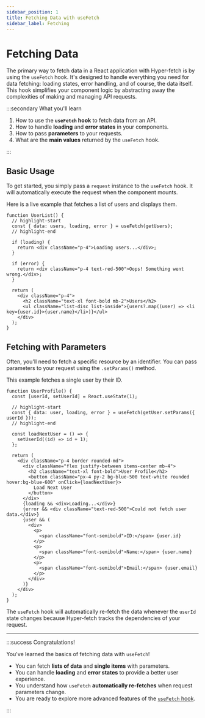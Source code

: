 ```yaml
---
sidebar_position: 1
title: Fetching Data with useFetch
sidebar_label: Fetching
---
```


# Fetching Data

The primary way to fetch data in a React application with Hyper-fetch is by using the `useFetch` hook. It's designed to
handle everything you need for data fetching: loading states, error handling, and of course, the data itself. This hook
simplifies your component logic by abstracting away the complexities of making and managing API requests.

:::secondary What you'll learn

1.  How to use the **`useFetch` hook** to fetch data from an API.
2.  How to handle **loading** and **error states** in your components.
3.  How to pass **parameters** to your requests.
4.  What are the **main values** returned by the `useFetch` hook.

:::

## Basic Usage

To get started, you simply pass a `request` instance to the `useFetch` hook. It will automatically execute the request
when the component mounts.

Here is a live example that fetches a list of users and displays them.

```tsx live
function UserList() {
  // highlight-start
  const { data: users, loading, error } = useFetch(getUsers);
  // highlight-end

  if (loading) {
    return <div className="p-4">Loading users...</div>;
  }

  if (error) {
    return <div className="p-4 text-red-500">Oops! Something went wrong.</div>;
  }

  return (
    <div className="p-4">
      <h2 className="text-xl font-bold mb-2">Users</h2>
      <ul className="list-disc list-inside">{users?.map((user) => <li key={user.id}>{user.name}</li>)}</ul>
    </div>
  );
}
```

## Fetching with Parameters

Often, you'll need to fetch a specific resource by an identifier. You can pass parameters to your request using the
`.setParams()` method.

This example fetches a single user by their ID.

```tsx live
function UserProfile() {
  const [userId, setUserId] = React.useState(1);

  // highlight-start
  const { data: user, loading, error } = useFetch(getUser.setParams({ userId }));
  // highlight-end

  const loadNextUser = () => {
    setUserId((id) => id + 1);
  };

  return (
    <div className="p-4 border rounded-md">
      <div className="flex justify-between items-center mb-4">
        <h2 className="text-xl font-bold">User Profile</h2>
        <button className="px-4 py-2 bg-blue-500 text-white rounded hover:bg-blue-600" onClick={loadNextUser}>
          Load Next User
        </button>
      </div>
      {loading && <div>Loading...</div>}
      {error && <div className="text-red-500">Could not fetch user data.</div>}
      {user && (
        <div>
          <p>
            <span className="font-semibold">ID:</span> {user.id}
          </p>
          <p>
            <span className="font-semibold">Name:</span> {user.name}
          </p>
          <p>
            <span className="font-semibold">Email:</span> {user.email}
          </p>
        </div>
      )}
    </div>
  );
}
```

The `useFetch` hook will automatically re-fetch the data whenever the `userId` state changes because Hyper-fetch tracks
the dependencies of your request.

---

:::success Congratulations!

You've learned the basics of fetching data with `useFetch`!

- You can fetch **lists of data** and **single items** with parameters.
- You can handle **loading** and **error states** to provide a better user experience.
- You understand how `useFetch` **automatically re-fetches** when request parameters change.
- You are ready to explore more advanced features of the [`useFetch` hook](/react/04-hooks/use-fetch.mdx).

:::
